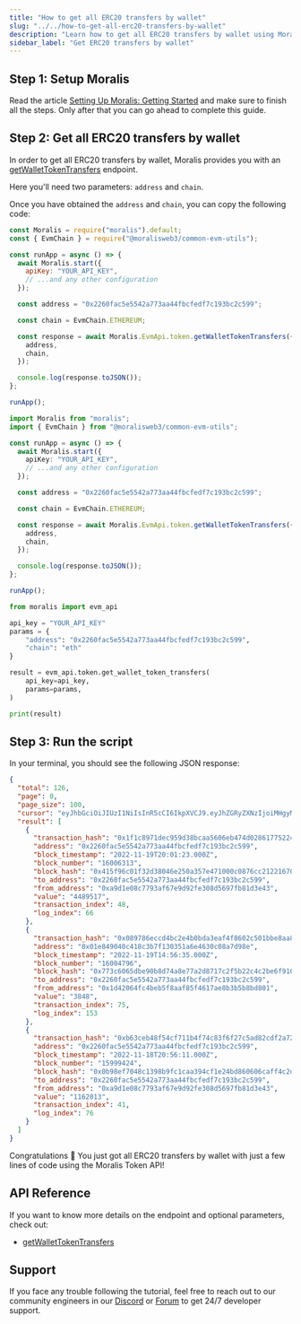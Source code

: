 ```yaml
---
title: "How to get all ERC20 transfers by wallet"
slug: "../../how-to-get-all-erc20-transfers-by-wallet"
description: "Learn how to get all ERC20 transfers by wallet using Moralis Token API."
sidebar_label: "Get ERC20 transfers by wallet"
---
```





## Step 1: Setup Moralis

Read the article [Setting Up Moralis: Getting Started](/web3-data-api/evm/get-your-api-key) and make sure to finish all the steps. Only after that you can go ahead to complete this guide.

## Step 2: Get all ERC20 transfers by wallet

In order to get all ERC20 transfers by wallet, Moralis provides you with an [getWalletTokenTransfers](/web3-data-api/evm/reference/get-wallet-token-transfers) endpoint.

Here you'll need two parameters: `address` and `chain`.

Once you have obtained the `address` and `chain`, you can copy the following code:


<Tabs groupId="programming-language">
  <TabItem value="javascript" label="index.js (JavaScript)" default>

```javascript index.js
const Moralis = require("moralis").default;
const { EvmChain } = require("@moralisweb3/common-evm-utils");

const runApp = async () => {
  await Moralis.start({
    apiKey: "YOUR_API_KEY",
    // ...and any other configuration
  });

  const address = "0x2260fac5e5542a773aa44fbcfedf7c193bc2c599";

  const chain = EvmChain.ETHEREUM;

  const response = await Moralis.EvmApi.token.getWalletTokenTransfers({
    address,
    chain,
  });

  console.log(response.toJSON());
};

runApp();
```

</TabItem>
<TabItem value="typescript" label="index.ts (TypeScript)">

```typescript index.ts
import Moralis from "moralis";
import { EvmChain } from "@moralisweb3/common-evm-utils";

const runApp = async () => {
  await Moralis.start({
    apiKey: "YOUR_API_KEY",
    // ...and any other configuration
  });

  const address = "0x2260fac5e5542a773aa44fbcfedf7c193bc2c599";

  const chain = EvmChain.ETHEREUM;

  const response = await Moralis.EvmApi.token.getWalletTokenTransfers({
    address,
    chain,
  });

  console.log(response.toJSON());
};

runApp();
```

</TabItem>
<TabItem value="python" label="index.py (Python)">

```python index.py
from moralis import evm_api

api_key = "YOUR_API_KEY"
params = {
    "address": "0x2260fac5e5542a773aa44fbcfedf7c193bc2c599",
    "chain": "eth"
}

result = evm_api.token.get_wallet_token_transfers(
    api_key=api_key,
    params=params,
)

print(result)
```

</TabItem>
</Tabs>

## Step 3: Run the script


<RunTheScript />

In your terminal, you should see the following JSON response:

```json
{
  "total": 126,
  "page": 0,
  "page_size": 100,
  "cursor": "eyJhbGciOiJIUzI1NiIsInR5cCI6IkpXVCJ9.eyJhZGRyZXNzIjoiMHgyMjYwZmFjNWU1NTQyYTc3M2FhNDRmYmNmZWRmN2MxOTNiYzJjNTk5IiwiY2hhaW4iOiJldGgiLCJhcGlLZXlJZCI6MTkwNjU5LCJsaW1pdCI6MTAwLCJ0b3BpYzMiOiI9Om51bGwiLCJ0b19ibG9jayI6IjExMTAwMDQ1IiwicGFnZSI6MSwidG90YWwiOjEyNiwib2Zmc2V0IjoxLCJ1YyI6dHJ1ZSwiaWF0IjoxNjY5NjQ2ODMzfQ.NIWg35DjoTMlaE6JaoJld24p9zBgGL56Zp8PPzQnJk4",
  "result": [
    {
      "transaction_hash": "0x1f1c8971dec959d38bcaa5606eb474d028617752240727692cd5ef21a435d847",
      "address": "0x2260fac5e5542a773aa44fbcfedf7c193bc2c599",
      "block_timestamp": "2022-11-19T20:01:23.000Z",
      "block_number": "16006313",
      "block_hash": "0x415f96c01f32d38046e250a357e471000c0876cc2122167056cf4c4c1113a522",
      "to_address": "0x2260fac5e5542a773aa44fbcfedf7c193bc2c599",
      "from_address": "0xa9d1e08c7793af67e9d92fe308d5697fb81d3e43",
      "value": "4489517",
      "transaction_index": 48,
      "log_index": 66
    },
    {
      "transaction_hash": "0x089786eccd4bc2e4b0bda3eaf4f8602c501bbe8aa8f839b723dcd5fafdb28fbc",
      "address": "0x01e849040c418c3b7f130351a6e4630c08a7d98e",
      "block_timestamp": "2022-11-19T14:56:35.000Z",
      "block_number": "16004796",
      "block_hash": "0x773c6065dbe90b8d74a8e77a2d8717c2f5b22c4c2be6f910971db80bd0f47911",
      "to_address": "0x2260fac5e5542a773aa44fbcfedf7c193bc2c599",
      "from_address": "0x1d42064fc4beb5f8aaf85f4617ae8b3b5b8bd801",
      "value": "3848",
      "transaction_index": 75,
      "log_index": 153
    },
    {
      "transaction_hash": "0xb63ceb48f54cf711b4f74c83f6f27c5ad82cdf2a7285afefedc5f28645a72ef3",
      "address": "0x2260fac5e5542a773aa44fbcfedf7c193bc2c599",
      "block_timestamp": "2022-11-18T20:56:11.000Z",
      "block_number": "15999424",
      "block_hash": "0x0b98ef7048c1398b9fc1caa394cf1e24bd860606caff4c2dd359b8cddd678b18",
      "to_address": "0x2260fac5e5542a773aa44fbcfedf7c193bc2c599",
      "from_address": "0xa9d1e08c7793af67e9d92fe308d5697fb81d3e43",
      "value": "1162013",
      "transaction_index": 41,
      "log_index": 76
    }
  ]
}
```

Congratulations 🥳 You just got all ERC20 transfers by wallet with just a few lines of code using the Moralis Token API!

## API Reference

If you want to know more details on the endpoint and optional parameters, check out:

<ul>
  <li><a href="/web3-data-api/evm/reference/get-wallet-token-transfers">getWalletTokenTransfers</a></li>
</ul>

## Support

If you face any trouble following the tutorial, feel free to reach out to our community engineers in our [Discord](https://moralis.io/discord) or [Forum](https://forum.moralis.io) to get 24/7 developer support.
